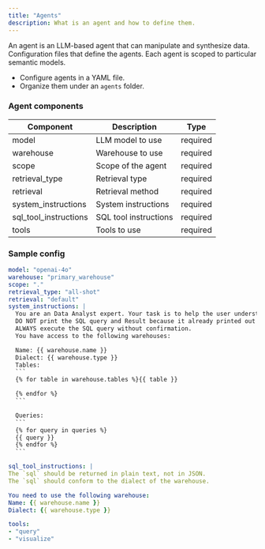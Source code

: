 ```yaml
---
title: "Agents"
description: What is an agent and how to define them.
---
```


An agent is an LLM-based agent that can manipulate and synthesize data.
Configuration files that define the agents. Each agent is scoped to particular semantic models.

- Configure agents in a YAML file.
- Organize them under an `agents` folder.

### Agent components

| Component             | Description           | Type     |
| --------------------- | --------------------- | -------- |
| model                 | LLM model to use      | required |
| warehouse             | Warehouse to use      | required |
| scope                 | Scope of the agent    | required |
| retrieval_type        | Retrieval type        | required |
| retrieval             | Retrieval method      | required |
| system_instructions   | System instructions   | required |
| sql_tool_instructions | SQL tool instructions | required |
| tools                 | Tools to use          | required |

### Sample config

````yaml agents/default.yml
model: "openai-4o"
warehouse: "primary_warehouse"
scope: "."
retrieval_type: "all-shot"
retrieval: "default"
system_instructions: |
  You are an Data Analyst expert. Your task is to help the user understand the provided SQL query and Result.
  DO NOT print the SQL query and Result because it already printed out to the user.
  ALWAYS execute the SQL query without confirmation.
  You have access to the following warehouses:

  Name: {{ warehouse.name }}
  Dialect: {{ warehouse.type }}
  Tables:
  ```
  {% for table in warehouse.tables %}{{ table }}

  {% endfor %}
  ```

  Queries:
  ```
  {% for query in queries %}
  {{ query }}
  {% endfor %}
  ```

sql_tool_instructions: |
The `sql` should be returned in plain text, not in JSON.
The `sql` should conform to the dialect of the warehouse.

You need to use the following warehouse:
Name: {{ warehouse.name }}
Dialect: {{ warehouse.type }}

tools:
- "query"
- "visualize"
````
